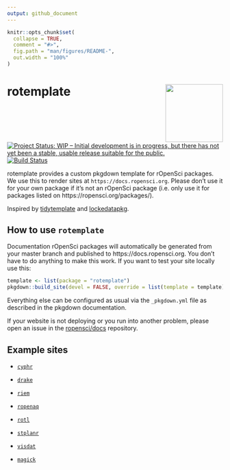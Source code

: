 ```yaml
---
output: github_document
---
```


<!-- README.md is generated from README.Rmd. Please edit that file -->

```r
knitr::opts_chunk$set(
  collapse = TRUE,
  comment = "#>",
  fig.path = "man/figures/README-",
  out.width = "100%"
)
```
# rotemplate <a href='https://docs.ropensci.org/rotemplate'><img src='man/figures/logo.png' align="right" height="134.5" /></a>

<!-- badges: start -->
[![Project Status: WIP – Initial development is in progress, but there has not yet been a stable, usable release suitable for the public.](https://www.repostatus.org/badges/latest/wip.svg)](https://www.repostatus.org/#wip)
[![Build Status](https://travis-ci.org/ropensci/rotemplate.svg?branch=master)](https://travis-ci.org/ropensci/rotemplate)
<!-- badges: end -->

rotemplate provides a custom pkgdown template for rOpenSci packages. We use this to render sites at `https://docs.ropensci.org`. Please don’t use it for your own package if it's not an rOpenSci package (i.e. only use it for packages listed on https://ropensci.org/packages/).

Inspired by [tidytemplate](https://github.com/tidyverse/tidytemplate/) and [lockedatapkg](https://github.com/lockedatapublished/lockedatapkg).

## How to use `rotemplate`

Documentation rOpenSci packages will automatically be generated from your master branch and published to https://docs.ropensci.org. You don't have to do anything to make this work. If you want to test your site locally use this:

```r
template <- list(package = "rotemplate")
pkgdown::build_site(devel = FALSE, override = list(template = template))
```

Everything else can be configured as usual via the `_pkgdown.yml` file as described in the pkgdown documentation.

If your website is not deploying or you run into another problem, please open an issue in the [ropensci/docs](https://github.com/ropensci/docs) repository.

## Example sites

* [`cyphr`](https://docs.ropensci.org/cyphr/)

* [`drake`](https://docs.ropensci.org/drake/)

* [`riem`](https://docs.ropensci.org/riem/)

* [`ropenaq`](https://docs.ropensci.org/ropenaq/)

* [`rotl`](https://docs.ropensci.org/rotl/)

* [`stplanr`](https://docs.ropensci.org/stplanr/)

* [`visdat`](http://visdat.njtierney.com/)

* [`magick`](https://docs.ropensci.org/magick/)

